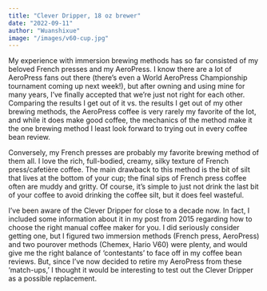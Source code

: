 ```yaml
---
title: "Clever Dripper, 18 oz brewer"
date: "2022-09-11"
author: "Wuanshixue"
image: "/images/v60-cup.jpg"
---
```

My experience with immersion brewing methods has so far consisted of my beloved French presses and my AeroPress. I know there are a lot of AeroPress fans out there (there’s even a World AeroPress Championship tournament coming up next week!), but after owning and using mine for many years, I’ve finally accepted that we’re just not right for each other. Comparing the results I get out of it vs. the results I get out of my other brewing methods, the AeroPress coffee is very rarely my favorite of the lot, and while it does make good coffee, the mechanics of the method make it the one brewing method I least look forward to trying out in every coffee bean review.

Conversely, my French presses are probably my favorite brewing method of them all. I love the rich, full-bodied, creamy, silky texture of French press/cafetière coffee. The main drawback to this method is the bit of silt that lives at the bottom of your cup; the final sips of French press coffee often are muddy and gritty. Of course, it’s simple to just not drink the last bit of your coffee to avoid drinking the coffee silt, but it does feel wasteful.

I’ve been aware of the Clever Dripper for close to a decade now. In fact, I included some information about it in my post from 2015 regarding how to choose the right manual coffee maker for you. I did seriously consider getting one, but I figured two immersion methods (French press, AeroPress) and two pourover methods (Chemex, Hario V60) were plenty, and would give me the right balance of ‘contestants’ to face off in my coffee bean reviews. But, since I’ve now decided to retire my AeroPress from these ‘match-ups,’ I thought it would be interesting to test out the Clever Dripper as a possible replacement.
